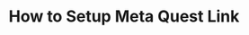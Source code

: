 ---
title: "How to Setup Meta Quest Link"
url: "https://www.meta.com/en-gb/help/quest/articles/headsets-and-accessories/oculus-link/set-up-link/"
---